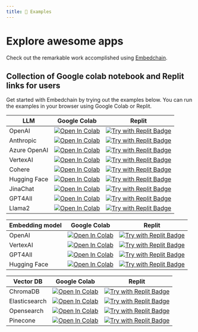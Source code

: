 ```yaml
---
title: 🔎 Examples
---
```


# Explore awesome apps

Check out the remarkable work accomplished using [Embedchain](https://app.embedchain.ai/custom-gpts/).

## Collection of Google colab notebook and Replit links for users

Get started with Embedchain by trying out the examples below. You can run the examples in your browser using Google Colab or Replit.

<table>
  <thead>
    <tr>
      <th>LLM</th>
      <th>Google Colab</th>
      <th>Replit</th>
    </tr>
  </thead>
  <tbody>
    <tr>
      <td className="align-middle">OpenAI</td>
      <td className="align-middle"><a target="_blank" href="https://colab.research.google.com/github/embedchain/embedchain/blob/main/notebooks/openai.ipynb"><img src="https://colab.research.google.com/assets/colab-badge.svg" noZoom alt="Open In Colab"/></a></td>
      <td className="align-middle"><a target="_blank" href="https://replit.com/@taranjeetio/openai#main.py"><img src="https://replit.com/badge?caption=Try%20with%20Replit&amp;variant=small" noZoom alt="Try with Replit Badge"/></a></td>
    </tr>
    <tr>
      <td className="align-middle">Anthropic</td>
      <td className="align-middle"><a target="_blank" href="https://colab.research.google.com/github/embedchain/embedchain/blob/main/notebooks/anthropic.ipynb"><img src="https://colab.research.google.com/assets/colab-badge.svg" noZoom alt="Open In Colab"/></a></td>
      <td className="align-middle"><a target="_blank" href="https://replit.com/@taranjeetio/anthropic#main.py"><img src="https://replit.com/badge?caption=Try%20with%20Replit&amp;variant=small" noZoom alt="Try with Replit Badge"/></a></td>
    </tr>
    <tr>
      <td className="align-middle">Azure OpenAI</td>
      <td className="align-middle"><a target="_blank" href="https://colab.research.google.com/github/embedchain/embedchain/blob/main/notebooks/azure-openai.ipynb"><img src="https://colab.research.google.com/assets/colab-badge.svg" noZoom alt="Open In Colab"/></a></td>
      <td className="align-middle"><a target="_blank" href="https://replit.com/@taranjeetio/azureopenai#main.py"><img src="https://replit.com/badge?caption=Try%20with%20Replit&amp;variant=small" noZoom alt="Try with Replit Badge"/></a></td>
    </tr>
    <tr>
      <td className="align-middle">VertexAI</td>
      <td className="align-middle"><a target="_blank" href="https://colab.research.google.com/github/embedchain/embedchain/blob/main/notebooks/vertex_ai.ipynb"><img src="https://colab.research.google.com/assets/colab-badge.svg" noZoom alt="Open In Colab"/></a></td>
      <td className="align-middle"><a target="_blank" href="https://replit.com/@taranjeetio/vertexai#main.py"><img src="https://replit.com/badge?caption=Try%20with%20Replit&amp;variant=small" noZoom alt="Try with Replit Badge"/></a></td>
    </tr>
    <tr>
      <td className="align-middle">Cohere</td>
      <td className="align-middle"><a target="_blank" href="https://colab.research.google.com/github/embedchain/embedchain/blob/main/notebooks/cohere.ipynb"><img src="https://colab.research.google.com/assets/colab-badge.svg" noZoom alt="Open In Colab"/></a></td>
      <td className="align-middle"><a target="_blank" href="https://replit.com/@taranjeetio/cohere#main.py"><img src="https://replit.com/badge?caption=Try%20with%20Replit&amp;variant=small" noZoom alt="Try with Replit Badge"/></a></td>
    </tr>
    <tr>
      <td className="align-middle">Hugging Face</td>
      <td className="align-middle"><a target="_blank" href="https://colab.research.google.com/github/embedchain/embedchain/blob/main/notebooks/hugging_face_hub.ipynb"><img src="https://colab.research.google.com/assets/colab-badge.svg" noZoom alt="Open In Colab"/></a></td>
      <td className="align-middle"><a target="_blank" href="https://replit.com/@taranjeetio/huggingface#main.py"><img src="https://replit.com/badge?caption=Try%20with%20Replit&amp;variant=small" noZoom alt="Try with Replit Badge"/></a></td>
    </tr>
    <tr>
      <td className="align-middle">JinaChat</td>
      <td className="align-middle"><a target="_blank" href="https://colab.research.google.com/github/embedchain/embedchain/blob/main/notebooks/jina.ipynb"><img src="https://colab.research.google.com/assets/colab-badge.svg" noZoom alt="Open In Colab"/></a></td>
      <td className="align-middle"><a target="_blank" href="https://replit.com/@taranjeetio/jina#main.py"><img src="https://replit.com/badge?caption=Try%20with%20Replit&amp;variant=small" noZoom alt="Try with Replit Badge"/></a></td>
    </tr>
    <tr>
      <td className="align-middle">GPT4All</td>
      <td className="align-middle"><a target="_blank" href="https://colab.research.google.com/github/embedchain/embedchain/blob/main/notebooks/gpt4all.ipynb"><img src="https://colab.research.google.com/assets/colab-badge.svg" noZoom alt="Open In Colab"/></a></td>
      <td className="align-middle"><a target="_blank" href="https://replit.com/@taranjeetio/gpt4all#main.py"><img src="https://replit.com/badge?caption=Try%20with%20Replit&amp;variant=small" noZoom alt="Try with Replit Badge"/></a></td>
    </tr>
    <tr>
      <td className="align-middle">Llama2</td>
      <td className="align-middle"><a target="_blank" href="https://colab.research.google.com/github/embedchain/embedchain/blob/main/notebooks/llama2.ipynb"><img src="https://colab.research.google.com/assets/colab-badge.svg" noZoom alt="Open In Colab"/></a></td>
      <td className="align-middle"><a target="_blank" href="https://replit.com/@taranjeetio/llama2#main.py"><img src="https://replit.com/badge?caption=Try%20with%20Replit&amp;variant=small" noZoom alt="Try with Replit Badge"/></a></td>
    </tr>
  </tbody>
</table>
<table>
  <thead>
    <tr>
      <th>Embedding model</th>
      <th>Google Colab</th>
      <th>Replit</th>
    </tr>
  </thead>
  <tbody>
    <tr>
      <td className="align-middle">OpenAI</td>
      <td className="align-middle"><a target="_blank" href="https://colab.research.google.com/github/embedchain/embedchain/blob/main/notebooks/openai.ipynb"><img src="https://colab.research.google.com/assets/colab-badge.svg" noZoom alt="Open In Colab"/></a></td>
      <td className="align-middle"><a target="_blank" href="https://replit.com/@taranjeetio/openai#main.py"><img src="https://replit.com/badge?caption=Try%20with%20Replit&amp;variant=small" noZoom alt="Try with Replit Badge"/></a></td>
    </tr>
    <tr>
      <td className="align-middle">VertexAI</td>
      <td className="align-middle"><a target="_blank" href="https://colab.research.google.com/github/embedchain/embedchain/blob/main/notebooks/vertex_ai.ipynb"><img src="https://colab.research.google.com/assets/colab-badge.svg" noZoom alt="Open In Colab"/></a></td>
      <td className="align-middle"><a target="_blank" href="https://replit.com/@taranjeetio/vertexai#main.py"><img src="https://replit.com/badge?caption=Try%20with%20Replit&amp;variant=small" noZoom alt="Try with Replit Badge"/></a></td>
    </tr>
    <tr>
      <td className="align-middle">GPT4All</td>
      <td className="align-middle"><a target="_blank" href="https://colab.research.google.com/github/embedchain/embedchain/blob/main/notebooks/gpt4all.ipynb"><img src="https://colab.research.google.com/assets/colab-badge.svg" noZoom alt="Open In Colab"/></a></td>
      <td className="align-middle"><a target="_blank" href="https://replit.com/@taranjeetio/gpt4all#main.py"><img src="https://replit.com/badge?caption=Try%20with%20Replit&amp;variant=small" noZoom alt="Try with Replit Badge"/></a></td>
    </tr>
    <tr>
      <td className="align-middle">Hugging Face</td>
      <td className="align-middle"><a target="_blank" href="https://colab.research.google.com/github/embedchain/embedchain/blob/main/notebooks/hugging_face_hub.ipynb"><img src="https://colab.research.google.com/assets/colab-badge.svg" noZoom alt="Open In Colab"/></a></td>
      <td className="align-middle"><a target="_blank" href="https://replit.com/@taranjeetio/huggingface#main.py"><img src="https://replit.com/badge?caption=Try%20with%20Replit&amp;variant=small" noZoom alt="Try with Replit Badge"/></a></td>
    </tr>
  </tbody>
</table>
<table>
  <thead>
    <tr>
      <th>Vector DB</th>
      <th>Google Colab</th>
      <th>Replit</th>
    </tr>
  </thead>
  <tbody>
    <tr>
      <td className="align-middle">ChromaDB</td>
      <td className="align-middle"><a target="_blank" href="https://colab.research.google.com/github/embedchain/embedchain/blob/main/notebooks/chromadb.ipynb"><img src="https://colab.research.google.com/assets/colab-badge.svg" noZoom alt="Open In Colab"/></a></td>
      <td className="align-middle"><a target="_blank" href="https://replit.com/@taranjeetio/chromadb#main.py"><img src="https://replit.com/badge?caption=Try%20with%20Replit&amp;variant=small" noZoom alt="Try with Replit Badge"/></a></td>
    </tr>
    <tr>
      <td className="align-middle">Elasticsearch</td>
      <td className="align-middle"><a target="_blank" href="https://colab.research.google.com/github/embedchain/embedchain/blob/main/notebooks/elasticsearch.ipynb"><img src="https://colab.research.google.com/assets/colab-badge.svg" noZoom alt="Open In Colab"/></a></td>
      <td className="align-middle"><a target="_blank" href="https://replit.com/@taranjeetio/elasticsearchdb#main.py"><img src="https://replit.com/badge?caption=Try%20with%20Replit&amp;variant=small" noZoom alt="Try with Replit Badge"/></a></td>
    </tr>
    <tr>
      <td className="align-middle">Opensearch</td>
      <td className="align-middle"><a target="_blank" href="https://colab.research.google.com/github/embedchain/embedchain/blob/main/notebooks/opensearch.ipynb"><img src="https://colab.research.google.com/assets/colab-badge.svg" noZoom alt="Open In Colab"/></a></td>
      <td className="align-middle"><a target="_blank" href="https://replit.com/@taranjeetio/opensearchdb#main.py"><img src="https://replit.com/badge?caption=Try%20with%20Replit&amp;variant=small" noZoom alt="Try with Replit Badge"/></a></td>
    </tr>
    <tr>
      <td className="align-middle">Pinecone</td>
      <td className="align-middle"><a target="_blank" href="https://colab.research.google.com/github/embedchain/embedchain/blob/main/notebooks/pinecone.ipynb"><img src="https://colab.research.google.com/assets/colab-badge.svg" noZoom alt="Open In Colab"/></a></td>
      <td className="align-middle"><a target="_blank" href="https://replit.com/@taranjeetio/pineconedb#main.py"><img src="https://replit.com/badge?caption=Try%20with%20Replit&amp;variant=small" noZoom alt="Try with Replit Badge"/></a></td>
    </tr>
  </tbody>
</table>